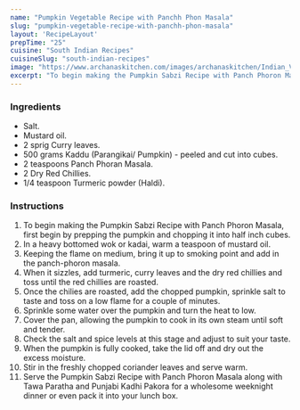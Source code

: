 ---
name: "Pumpkin Vegetable Recipe with Panchh Phon Masala"
slug: "pumpkin-vegetable-recipe-with-panchh-phon-masala"
layout: 'RecipeLayout'
prepTime: "25"
cuisine: "South Indian Recipes"
cuisineSlug: "south-indian-recipes"
image: "https://www.archanaskitchen.com/images/archanaskitchen/Indian_Vegetables_Dry/Pumpkin_Sabzi_with_Panch_Phoron_Masala-1-2_1600.jpg"
excerpt: "To begin making the Pumpkin Sabzi Recipe with Panch Phoron Masala, first begin by prepping the pumpkin and chopping it into half inch cubes"
---

### Ingredients

- Salt.
- Mustard oil.
- 2 sprig Curry leaves.
- 500 grams Kaddu (Parangikai/ Pumpkin) - peeled and cut into cubes.
- 2 teaspoons Panch Phoran Masala.
- 2 Dry Red Chillies.
- 1/4 teaspoon Turmeric powder (Haldi).

### Instructions

1. To begin making the Pumpkin Sabzi Recipe with Panch Phoron Masala, first begin by prepping the pumpkin and chopping it into half inch cubes.
1. In a heavy bottomed wok or kadai, warm a teaspoon of mustard oil.
1. Keeping the flame on medium, bring it up to smoking point and add in the panch-phoron masala.
1. When it sizzles, add turmeric, curry leaves and the dry red chillies and toss until the red chillies are roasted.
1. Once the chilies are roasted, add the chopped pumpkin, sprinkle salt to taste and toss on a low flame for a couple of minutes.
1. Sprinkle some water over the pumpkin and turn the heat to low.
1. Cover the pan, allowing the pumpkin to cook in its own steam until soft and tender.
1. Check the salt and spice levels at this stage and adjust to suit your taste.
1. When the pumpkin is fully cooked, take the lid off and dry out the excess moisture.
1. Stir in the freshly chopped coriander leaves and serve warm.
1. Serve the Pumpkin Sabzi Recipe with Panch Phoron Masala along with Tawa Paratha and Punjabi Kadhi Pakora for a wholesome weeknight dinner or even pack it into your lunch box.

